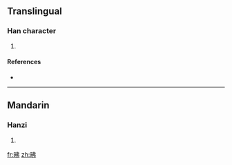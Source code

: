 ==Translingual==

===Han character===
{{Han char|rn=72|rad=日|as=05|sn=9|four=6502<sub>7</sub>|canj=日中中弓 (ALLN)}}

# {{defn|Han|sort=日05}}

====References====
* {{Han ref|kx=0494.040|dkj=13863|dj=0858.100|hdz=21504.050|uh=6632|ud=26162|bh=CEED|bd=52973}}

----

==Mandarin==

===Hanzi===
{{cmn-hanzi|pin=[[fèi]] ([[fei4]]), [[yì]] ([[yi4]])|wg=fei<sup>4</sup>, i<sup>4</sup>}}

# {{defn|Mandarin|sort=日05}}

[[fr:昲]]
[[zh:昲]]